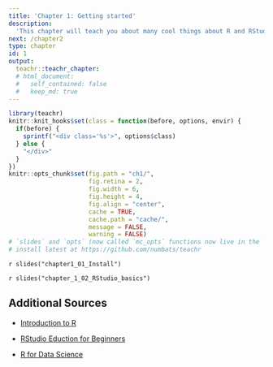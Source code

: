```yaml
---
title: 'Chapter 1: Getting started'
description:
  'This chapter will teach you about many cool things about R and RStuduo and help you get start with RStudio.'
next: /chapter2
type: chapter
id: 1
output:
  teachr::teachr_chapter:
  # html_document:
  #   self_contained: false
  #   keep_md: true
---
```



```r
library(teachr)
knitr::knit_hooks$set(class = function(before, options, envir) {
  if(before) {
    sprintf("<div class='%s'>", options$class)
  } else {
    "</div>"
  }
})
knitr::opts_chunk$set(fig.path = "ch1/",
                      fig.retina = 2,
                      fig.width = 6, 
                      fig.height = 4,
                      fig.align = "center",
                      cache = TRUE,
                      cache.path = "cache/",
                      message = FALSE,
                      warning = FALSE)
# `slides` and `opts` (now called `mc_opts` functions now live in the `teachr` package
# install latest at https://github.com/numbats/teachr
```

<exercise id="1" title="Install guide for R and RStudio IDE" type="slides">

`r slides("chapter1_01_Install")`

</exercise>

<exercise id="2" title="RStudio basic" type="slides">

`r slides("chapter_1_02_RStudio_basics")`

</exercise>

<exercise id="3" title="Additional Sources">

## Additional Sources 

- [Introduction to R](https://cengel.github.io/R-intro/)

- [RStudio Eduction for Beginners](https://education.rstudio.com/learn/beginner/)

- [R for Data Science](https://r4ds.had.co.nz)



</exercise>




